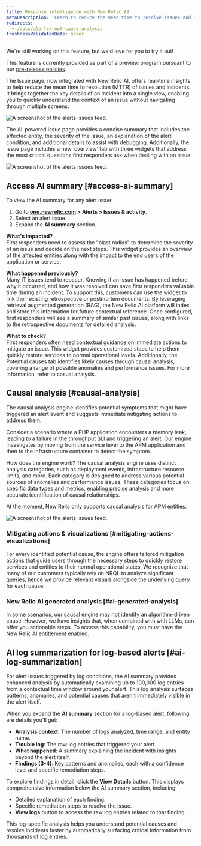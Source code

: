 ```yaml
---
title: Response intelligence with New Relic AI
metaDescription: 'Learn to reduce the mean time to resolve issues and incidents by using New Relic AI with response intelligence.'
redirects:
  - /docs/alerts/root-cause-analysis
freshnessValidatedDate: never
---
```


<Callout title="preview">
  We're still working on this feature, but we'd love for you to try it out!

  This feature is currently provided as part of a preview program pursuant to our [pre-release policies](/docs/licenses/license-information/referenced-policies/new-relic-pre-release-policy).
</Callout>

The Issue page, now integrated with New Relic AI, offers real-time insights to help reduce the mean time to resolution (MTTR) of issues and incidents. It brings together the key details of an incident into a single view, enabling you to quickly understand the context of an issue without navigating through multiple screens.

<img
  title="The alerts issues feed."
  alt="A screenshot of the alerts issues
  feed."
  src="/images/accounts_screenshot-full_issue-feed.webp"
/>

The AI-powered issue page provides a concise summary that includes the affected entity, the severity of the issue, an explanation of the alert condition, and additional details to assist with debugging. Additionally, the issue page includes a new ‘overview’ tab with three widgets that address the most critical questions first responders ask when dealing with an issue.

<img
  title="The alerts issues feed."
  alt="A screenshot of the alerts issues
  feed."
  src="/images/nr-ai-summary.webp"
/>

## Access AI summary [#access-ai-summary]

To view the AI summary for any alert issue:

1. Go to **[one.newrelic.com](https://one.newrelic.com) > Alerts > Issues & activity**.
2. Select an alert issue.
3. Expand the <DNT>**AI summary**</DNT> section.

**What's impacted?**<br/>
First responders need to assess the "blast radius" to determine the severity of an issue and decide on the next steps. This widget provides an overview of the affected entities along with the impact to the end users of the application or service.

**What happened previously?**<br/>
Many IT issues tend to reoccur. Knowing if an issue has happened before, why it occurred, and how it was resolved can save first responders valuable time during an incident. To support this, customers can use the widget to link their existing retrospective or postmortem documents. By leveraging retrieval augmented generation (RAG), the New Relic AI platform will index and store this information for future contextual reference. Once configured, first responders will see a summary of similar past issues, along with links to the retrospective documents for detailed analysis.

**What to check?**<br/>
First responders often need contextual guidance on immediate actions to mitigate an issue. This widget provides customized steps to help them quickly restore services to normal operational levels. Additionally, the Potential causes tab identifies likely causes through causal analysis, covering a range of possible anomalies and performance issues. For more information, refer to casual analysis.

## Causal analysis [#causal-analysis]
The causal analysis engine identifies potential symptoms that might have triggered an alert event and suggests immediate mitigating actions to address them.

Consider a scenario where a PHP application encounters a memory leak, leading to a failure in the throughput SLI and triggering an alert. Our engine investigates by moving from the service level to the APM application and then to the infrastructure container to detect the symptom.

How does the engine work? The causal analysis engine uses distinct analysis categories, such as deployment events, infrastructure resource limits, and more. Each category is designed to address various potential sources of anomalies and performance issues. These categories focus on specific data types and metrics, enabling precise analysis and more accurate identification of causal relationships.

At the moment, New Relic only supports causal analysis for APM entities. 

<img
  title="The alerts issues feed."
  alt="A screenshot of the alerts issues
  feed."
  src="/images/potential_issues.webp"
/>

### Mitigating actions & visualizations [#mitigating-actions-visualizations]

For every identified potential cause, the engine offers tailored mitigation actions that guide users through the necessary steps to quickly restore services and entities to their normal operational states. We recognize that many of our customers typically rely on NRQL to analyze significant queries, hence we provide relevant visuals alongside the underlying query for each cause.

### New Relic AI generated analysis [#ai-generated-analysis]

In some scenarios, our causal engine may not identify an algorithm-driven cause. However, we have insights that, when combined with with LLMs, can offer you actionable steps. To access this capability, you must have the New Relic AI entitlement enabled.

## AI log summarization for log-based alerts [#ai-log-summarization]

For alert issues triggered by log conditions, the AI summary provides enhanced analysis by automatically examining up to 100,000 log entries from a contextual time window around your alert. This log analysis surfaces patterns, anomalies, and potential causes that aren't immediately visible in the alert itself.

When you expand the <DNT>**AI summary**</DNT> section for a log-based alert, following are details you'll get:

* <DNT>**Analysis context**</DNT>: The number of logs analyzed, time range, and entity name.
* <DNT>**Trouble log**</DNT>: The raw log entries that triggered your alert.
* <DNT>**What happened**</DNT>: A summary explaining the incident with insights beyond the alert itself.
* <DNT>**Findings (3-4)**</DNT>: Key patterns and anomalies, each with a confidence level and specific remediation steps.

To explore findings in detail, click the <DNT>**View Details**</DNT> button. This displays comprehensive information below the AI summary section, including:

* Detailed explanation of each finding.
* Specific remediation steps to resolve the issue.
* <DNT>**View logs**</DNT> button to access the raw log entries related to that finding.

This log-specific analysis helps you understand potential causes and resolve incidents faster by automatically surfacing critical information from thousands of log entries.


